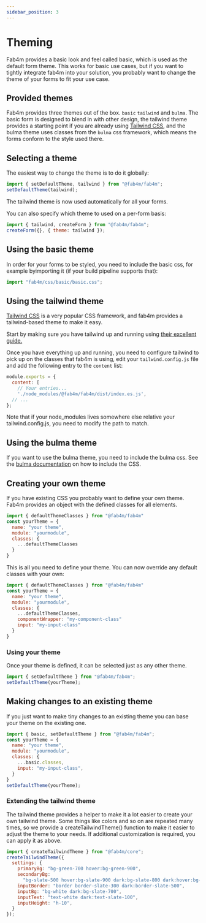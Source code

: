 ```yaml
---
sidebar_position: 3
---
```


# Theming

Fab4m provides a basic look and feel called basic, which is used as the default
form theme. This works for basic use cases, but if you want to tightly integrate
fab4m into your solution, you probably want to change the theme of your forms to fit your use case.

## Provided themes

Fab4m provides three themes out of the box. `basic` `tailwind` and `bulma`. The basic form is designed to blend in with other design, the tailwind theme provides a starting point if you are already using [Tailwind CSS](https://tailwindcss.com/), and the bulma theme uses classes from the `bulma` css framework, which means the forms conform to the style used there.

## Selecting a theme

The easiest way to change the theme is to do it globally:

```jsx
import { setDefaultTheme, tailwind } from "@fab4m/fab4m";
setDefaultTheme(tailwind);
```

The tailwind theme is now used automatically for all your forms.

You can also specify which theme to used on a per-form basis:

```jsx
import { tailwind, createForm } from "@fab4m/fab4m";
createForm({}, { theme: tailwind });
```

## Using the basic theme

In order for your forms to be styled, you need to include the basic css, for example byimporting it (if your build pipeline supports that):

```jsx
import "fab4m/css/basic/basic.css";
```

## Using the tailwind theme

[Tailwind CSS](https://tailwindcss.com/) is a very popular CSS framework,
and fab4m provides a tailwind-based theme to make it easy.

Start by making sure you have tailwind up and running using [their excellent guide.](https://tailwindcss.com/docs/installation)

Once you have everything up and running, you need to configure tailwind to pick up on
the classes that fab4m is using, edit your `tailwind.config.js` file and add the following entry to the `content` list:

```js
module.exports = {
  content: [
    // Your entries...
    './node_modules/@fab4m/fab4m/dist/index.es.js',
  // ...
};
```

Note that if your node_modules lives somewhere else relative your tailwind.config.js,
you need to modify the path to match.

## Using the bulma theme

If you want to use the bulma theme, you need to include the bulma css. See the
[bulma documentation](https://bulma.io/) on how to include the CSS.

## Creating your own theme

If you have existing CSS you probably want to define your own theme.
Fab4m provides an object with the defined classes for all elements.

```jsx
import { defaultThemeClasses } from "@fab4m/fab4m"
const yourTheme = {
  name: "your theme",
  module: "yourmodule",
  classes: {
    ...defaultThemeClasses
  }
}
```

This is all you need to define your theme. You can now override any default classes
with your own:

```jsx
import { defaultThemeClasses } from "@fab4m/fab4m"
const yourTheme = {
  name: "your theme",
  module: "yourmodule",
  classes: {
    ...defaultThemeClasses,
    componentWrapper: "my-component-class"
    input: "my-input-class"
  }
}
```

### Using your theme

Once your theme is defined, it can be selected just as any other theme.

```jsx
import { setDefaultTheme } from "@fab4m/fab4m";
setDefaultTheme(yourTheme);
```

## Making changes to an existing theme

If you just want to make tiny changes to an existing theme you can base
your theme on the existing one.

```jsx
import { basic, setDefaultTheme } from "@fab4m/fab4m";
const yourTheme = {
  name: "your theme",
  module: "yourmodule",
  classes: {
    ...basic.classes,
    input: "my-input-class",
  }
}
setDefaultTheme(yourTheme);
```

### Extending the tailwind theme

The tailwind theme provides a helper to make it a lot easier to create your
own tailwind theme. Some things like colors and so on are repeated many times, so
we provide a createTailwindTheme() function to make it easier to adjust the theme
to your needs. If additional customization is required, you can apply it as above.

```jsx
import { createTailwindTheme } from "@fab4m/core";
createTailwindTheme({
  settings: {
    primaryBg: "bg-green-700 hover:bg-green-900",
    secondaryBg:
      "bg-slate-500 hover:bg-slate-900 dark:bg-slate-800 dark:hover:bg-slate-500",
    inputBorder: "border border-slate-300 dark:border-slate-500",
    inputBg: "bg-white dark:bg-slate-700",
    inputText: "text-white dark:text-slate-100",
    inputHeight: "h-10",
  }
});
```
